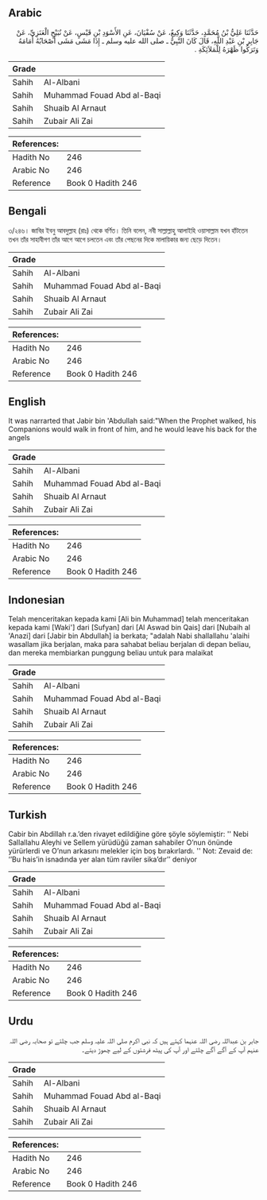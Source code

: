 ## Arabic


<div dir="rtl" lang="ar" style={{fontSize:'larger',backgroundColor:'#f8f9fa',padding:20}}>
حَدَّثَنَا عَلِيُّ بْنُ مُحَمَّدٍ، حَدَّثَنَا وَكِيعٌ، عَنْ سُفْيَانَ، عَنِ الأَسْوَدِ بْنِ قَيْسٍ، عَنْ نُبَيْحٍ الْعَنَزِيِّ، عَنْ جَابِرِ بْنِ عَبْدِ اللَّهِ، قَالَ كَانَ النَّبِيُّ ـ صلى الله عليه وسلم ـ إِذَا مَشَى مَشَى أَصْحَابُهُ أَمَامَهُ وَتَرَكُوا ظَهْرَهُ لِلْمَلاَئِكَةِ ‏.‏
</div>
<div style={{backgroundColor:'#f8f9fa',padding:20, marginBottom: 10}}><table> <thead> <tr> <th>Grade</th> <th></th> </tr> </thead> <tbody> <tr><td>Sahih</td><td>Al-Albani</td></tr><tr><td>Sahih</td><td>Muhammad Fouad Abd al-Baqi</td></tr><tr><td>Sahih</td><td>Shuaib Al Arnaut</td></tr><tr><td>Sahih</td><td>Zubair Ali Zai</td></tr></tbody></table><table> <thead> <tr> <th>References:</th> <th></th> </tr> </thead> <tbody><tr><td>Hadith No</td><td>246</td></tr><tr><td>Arabic No</td><td>246</td></tr><tr><td>Reference</td><td>Book 0 Hadith 246</td></tr></tbody></table></div>

## Bengali


<div dir="ltr" lang="bn" style={{fontSize:'larger',backgroundColor:'#f8f9fa',padding:20}}>
৩/২৪৬। জাবির ইবনু আবদুল্লাহ (রাঃ) থেকে বর্ণিত। তিনি বলেন, নবী সাল্লাল্লাহু আলাইহি ওয়াসাল্লাম যখন হাঁটতেন তখন তাঁর সাহাবীগণ তাঁর আগে আগে চলতেন এবং তাঁর পেছনের দিকে মালায়িকার জন্য ছেড়ে দিতেন।
</div>
<div style={{backgroundColor:'#f8f9fa',padding:20, marginBottom: 10}}><table> <thead> <tr> <th>Grade</th> <th></th> </tr> </thead> <tbody> <tr><td>Sahih</td><td>Al-Albani</td></tr><tr><td>Sahih</td><td>Muhammad Fouad Abd al-Baqi</td></tr><tr><td>Sahih</td><td>Shuaib Al Arnaut</td></tr><tr><td>Sahih</td><td>Zubair Ali Zai</td></tr></tbody></table><table> <thead> <tr> <th>References:</th> <th></th> </tr> </thead> <tbody><tr><td>Hadith No</td><td>246</td></tr><tr><td>Arabic No</td><td>246</td></tr><tr><td>Reference</td><td>Book 0 Hadith 246</td></tr></tbody></table></div>

## English


<div dir="ltr" lang="en" style={{fontSize:'larger',backgroundColor:'#f8f9fa',padding:20}}>
It was narrarted that Jabir bin 'Abdullah said:"When the Prophet walked, his Companions would walk in front of him, and he would leave his back for the angels
</div>
<div style={{backgroundColor:'#f8f9fa',padding:20, marginBottom: 10}}><table> <thead> <tr> <th>Grade</th> <th></th> </tr> </thead> <tbody> <tr><td>Sahih</td><td>Al-Albani</td></tr><tr><td>Sahih</td><td>Muhammad Fouad Abd al-Baqi</td></tr><tr><td>Sahih</td><td>Shuaib Al Arnaut</td></tr><tr><td>Sahih</td><td>Zubair Ali Zai</td></tr></tbody></table><table> <thead> <tr> <th>References:</th> <th></th> </tr> </thead> <tbody><tr><td>Hadith No</td><td>246</td></tr><tr><td>Arabic No</td><td>246</td></tr><tr><td>Reference</td><td>Book 0 Hadith 246</td></tr></tbody></table></div>

## Indonesian


<div dir="ltr" lang="id" style={{fontSize:'larger',backgroundColor:'#f8f9fa',padding:20}}>
Telah menceritakan kepada kami [Ali bin Muhammad] telah menceritakan kepada kami [Waki'] dari [Sufyan] dari [Al Aswad bin Qais] dari [Nubaih al 'Anazi] dari [Jabir bin Abdullah] ia berkata; "adalah Nabi shallallahu 'alaihi wasallam jika berjalan, maka para sahabat beliau berjalan di depan beliau, dan mereka membiarkan punggung beliau untuk para malaikat
</div>
<div style={{backgroundColor:'#f8f9fa',padding:20, marginBottom: 10}}><table> <thead> <tr> <th>Grade</th> <th></th> </tr> </thead> <tbody> <tr><td>Sahih</td><td>Al-Albani</td></tr><tr><td>Sahih</td><td>Muhammad Fouad Abd al-Baqi</td></tr><tr><td>Sahih</td><td>Shuaib Al Arnaut</td></tr><tr><td>Sahih</td><td>Zubair Ali Zai</td></tr></tbody></table><table> <thead> <tr> <th>References:</th> <th></th> </tr> </thead> <tbody><tr><td>Hadith No</td><td>246</td></tr><tr><td>Arabic No</td><td>246</td></tr><tr><td>Reference</td><td>Book 0 Hadith 246</td></tr></tbody></table></div>

## Turkish


<div dir="ltr" lang="tr" style={{fontSize:'larger',backgroundColor:'#f8f9fa',padding:20}}>
Cabir bin Abdillah r.a.’den rivayet edildiğine göre şöyle söylemiştir: '' Nebi Sallallahu Aleyhi ve Sellem yürüdüğü zaman sahabiler O’nun önünde yürürlerdi ve O’nun arkasını melekler için boş bırakırlardı. '' Not: Zevaid de: ‘’Bu hais’in isnadında yer alan tüm raviler sika’dır’’ deniyor
</div>
<div style={{backgroundColor:'#f8f9fa',padding:20, marginBottom: 10}}><table> <thead> <tr> <th>Grade</th> <th></th> </tr> </thead> <tbody> <tr><td>Sahih</td><td>Al-Albani</td></tr><tr><td>Sahih</td><td>Muhammad Fouad Abd al-Baqi</td></tr><tr><td>Sahih</td><td>Shuaib Al Arnaut</td></tr><tr><td>Sahih</td><td>Zubair Ali Zai</td></tr></tbody></table><table> <thead> <tr> <th>References:</th> <th></th> </tr> </thead> <tbody><tr><td>Hadith No</td><td>246</td></tr><tr><td>Arabic No</td><td>246</td></tr><tr><td>Reference</td><td>Book 0 Hadith 246</td></tr></tbody></table></div>

## Urdu


<div dir="rtl" lang="ur" style={{fontSize:'larger',backgroundColor:'#f8f9fa',padding:20}}>
جابر بن عبداللہ رضی اللہ عنہما کہتے ہیں کہ نبی اکرم صلی اللہ علیہ وسلم جب چلتے تو صحابہ رضی اللہ عنہم آپ کے آگے آگے چلتے اور آپ کی پیٹھ فرشتوں کے لیے چھوڑ دیتے۔
</div>
<div style={{backgroundColor:'#f8f9fa',padding:20, marginBottom: 10}}><table> <thead> <tr> <th>Grade</th> <th></th> </tr> </thead> <tbody> <tr><td>Sahih</td><td>Al-Albani</td></tr><tr><td>Sahih</td><td>Muhammad Fouad Abd al-Baqi</td></tr><tr><td>Sahih</td><td>Shuaib Al Arnaut</td></tr><tr><td>Sahih</td><td>Zubair Ali Zai</td></tr></tbody></table><table> <thead> <tr> <th>References:</th> <th></th> </tr> </thead> <tbody><tr><td>Hadith No</td><td>246</td></tr><tr><td>Arabic No</td><td>246</td></tr><tr><td>Reference</td><td>Book 0 Hadith 246</td></tr></tbody></table></div>